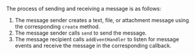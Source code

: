 <PlatformWrapper platform="web">

The process of sending and receiving a message is as follows:

1. The message sender creates a text, file, or attachment message using the corresponding `create` method.
2. The message sender calls `send` to send the message.
3. The message recipient calls `addEventHandler` to listen for message events and receive the message in the corresponding callback.

</PlatformWrapper>